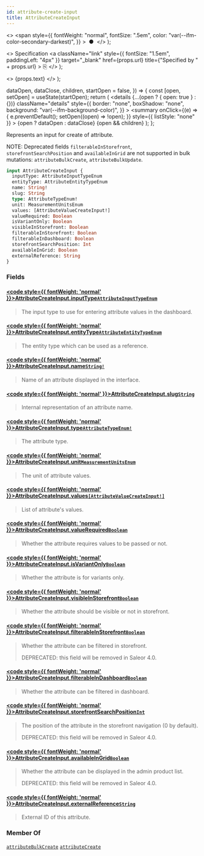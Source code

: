 ```yaml
---
id: attribute-create-input
title: AttributeCreateInput
---
```


  <>
    <span
      style={{
        fontWeight: "normal",
        fontSize: ".5em",
        color: "var(--ifm-color-secondary-darkest)",
      }}
    >
      &nbsp;●&nbsp;
    </span>
  </>
);

  <>
    Specification
    <a
      className="link"
      style={{ fontSize: "1.5em", paddingLeft: "4px" }}
      target="\_blank"
      href={props.url}
      title={"Specified by " + props.url}
    >
      ⎘
    </a>
  </>
);

  <>
    <span className={props.class}>{props.text}</span>
  </>
);


  dataOpen,
  dataClose,
  children,
  startOpen = false,
}) => {
  const [open, setOpen] = useState(startOpen);
  return (
    <details
      {...(open ? { open: true } : {})}
      className="details"
      style={{
        border: "none",
        boxShadow: "none",
        background: "var(--ifm-background-color)",
      }}
    >
      <summary
        onClick={(e) => {
          e.preventDefault();
          setOpen((open) => !open);
        }}
        style={{ listStyle: "none" }}
      >
        {open ? dataOpen : dataClose}
      </summary>
      {open && children}
    </details>
  );
};

Represents an input for create of attribute.

NOTE: Deprecated fields `filterableInStorefront`, `storefrontSearchPosition` and `availableInGrid` are not supported in bulk mutations: `attributeBulkCreate`, `attributeBulkUpdate`.

```graphql
input AttributeCreateInput {
  inputType: AttributeInputTypeEnum
  entityType: AttributeEntityTypeEnum
  name: String!
  slug: String
  type: AttributeTypeEnum!
  unit: MeasurementUnitsEnum
  values: [AttributeValueCreateInput!]
  valueRequired: Boolean
  isVariantOnly: Boolean
  visibleInStorefront: Boolean
  filterableInStorefront: Boolean
  filterableInDashboard: Boolean
  storefrontSearchPosition: Int
  availableInGrid: Boolean
  externalReference: String
}
```

### Fields

#### [<code style={{ fontWeight: 'normal' }}>AttributeCreateInput.<b>inputType</b></code>](#)<Bullet />[`AttributeInputTypeEnum`](../../../api-reference/attributes/enums/attribute-input-type-enum) <Badge class="badge badge--secondary" text="enum"/> <Badge class="badge badge--secondary" text="attributes"/>

> The input type to use for entering attribute values in the dashboard.

#### [<code style={{ fontWeight: 'normal' }}>AttributeCreateInput.<b>entityType</b></code>](#)<Bullet />[`AttributeEntityTypeEnum`](../../../api-reference/attributes/enums/attribute-entity-type-enum) <Badge class="badge badge--secondary" text="enum"/> <Badge class="badge badge--secondary" text="attributes"/>

> The entity type which can be used as a reference.

#### [<code style={{ fontWeight: 'normal' }}>AttributeCreateInput.<b>name</b></code>](#)<Bullet />[`String!`](../../../api-reference/miscellaneous/scalars/string) <Badge class="badge badge--secondary" text="non-null"/> <Badge class="badge badge--secondary" text="scalar"/> <Badge class="badge badge--secondary" text="miscellaneous"/>

> Name of an attribute displayed in the interface.

#### [<code style={{ fontWeight: 'normal' }}>AttributeCreateInput.<b>slug</b></code>](#)<Bullet />[`String`](../../../api-reference/miscellaneous/scalars/string) <Badge class="badge badge--secondary" text="scalar"/> <Badge class="badge badge--secondary" text="miscellaneous"/>

> Internal representation of an attribute name.

#### [<code style={{ fontWeight: 'normal' }}>AttributeCreateInput.<b>type</b></code>](#)<Bullet />[`AttributeTypeEnum!`](../../../api-reference/attributes/enums/attribute-type-enum) <Badge class="badge badge--secondary" text="non-null"/> <Badge class="badge badge--secondary" text="enum"/> <Badge class="badge badge--secondary" text="attributes"/>

> The attribute type.

#### [<code style={{ fontWeight: 'normal' }}>AttributeCreateInput.<b>unit</b></code>](#)<Bullet />[`MeasurementUnitsEnum`](../../../api-reference/miscellaneous/enums/measurement-units-enum) <Badge class="badge badge--secondary" text="enum"/> <Badge class="badge badge--secondary" text="miscellaneous"/>

> The unit of attribute values.

#### [<code style={{ fontWeight: 'normal' }}>AttributeCreateInput.<b>values</b></code>](#)<Bullet />[`[AttributeValueCreateInput!]`](../../../api-reference/attributes/inputs/attribute-value-create-input) <Badge class="badge badge--secondary" text="list"/> <Badge class="badge badge--secondary" text="input"/> <Badge class="badge badge--secondary" text="attributes"/>

> List of attribute's values.

#### [<code style={{ fontWeight: 'normal' }}>AttributeCreateInput.<b>valueRequired</b></code>](#)<Bullet />[`Boolean`](../../../api-reference/miscellaneous/scalars/boolean) <Badge class="badge badge--secondary" text="scalar"/> <Badge class="badge badge--secondary" text="miscellaneous"/>

> Whether the attribute requires values to be passed or not.

#### [<code style={{ fontWeight: 'normal' }}>AttributeCreateInput.<b>isVariantOnly</b></code>](#)<Bullet />[`Boolean`](../../../api-reference/miscellaneous/scalars/boolean) <Badge class="badge badge--secondary" text="scalar"/> <Badge class="badge badge--secondary" text="miscellaneous"/>

> Whether the attribute is for variants only.

#### [<code style={{ fontWeight: 'normal' }}>AttributeCreateInput.<b>visibleInStorefront</b></code>](#)<Bullet />[`Boolean`](../../../api-reference/miscellaneous/scalars/boolean) <Badge class="badge badge--secondary" text="scalar"/> <Badge class="badge badge--secondary" text="miscellaneous"/>

> Whether the attribute should be visible or not in storefront.

#### [<code style={{ fontWeight: 'normal' }}>AttributeCreateInput.<b>filterableInStorefront</b></code>](#)<Bullet />[`Boolean`](../../../api-reference/miscellaneous/scalars/boolean) <Badge class="badge badge--secondary" text="scalar"/> <Badge class="badge badge--secondary" text="miscellaneous"/>

> Whether the attribute can be filtered in storefront.
>
> DEPRECATED: this field will be removed in Saleor 4.0.

#### [<code style={{ fontWeight: 'normal' }}>AttributeCreateInput.<b>filterableInDashboard</b></code>](#)<Bullet />[`Boolean`](../../../api-reference/miscellaneous/scalars/boolean) <Badge class="badge badge--secondary" text="scalar"/> <Badge class="badge badge--secondary" text="miscellaneous"/>

> Whether the attribute can be filtered in dashboard.

#### [<code style={{ fontWeight: 'normal' }}>AttributeCreateInput.<b>storefrontSearchPosition</b></code>](#)<Bullet />[`Int`](../../../api-reference/miscellaneous/scalars/int) <Badge class="badge badge--secondary" text="scalar"/> <Badge class="badge badge--secondary" text="miscellaneous"/>

> The position of the attribute in the storefront navigation (0 by default).
>
> DEPRECATED: this field will be removed in Saleor 4.0.

#### [<code style={{ fontWeight: 'normal' }}>AttributeCreateInput.<b>availableInGrid</b></code>](#)<Bullet />[`Boolean`](../../../api-reference/miscellaneous/scalars/boolean) <Badge class="badge badge--secondary" text="scalar"/> <Badge class="badge badge--secondary" text="miscellaneous"/>

> Whether the attribute can be displayed in the admin product list.
>
> DEPRECATED: this field will be removed in Saleor 4.0.

#### [<code style={{ fontWeight: 'normal' }}>AttributeCreateInput.<b>externalReference</b></code>](#)<Bullet />[`String`](../../../api-reference/miscellaneous/scalars/string) <Badge class="badge badge--secondary" text="scalar"/> <Badge class="badge badge--secondary" text="miscellaneous"/>

> External ID of this attribute.
>
> <Badge
>   text="Added in Saleor 3.10"
>   class="badge badge--secondary margin-bottom--sm"
> />

### Member Of

[`attributeBulkCreate`](../../../api-reference/attributes/mutations/attribute-bulk-create) <Badge class="badge badge--secondary" text="mutation"/><Bullet />[`attributeCreate`](../../../api-reference/attributes/mutations/attribute-create) <Badge class="badge badge--secondary" text="mutation"/>
